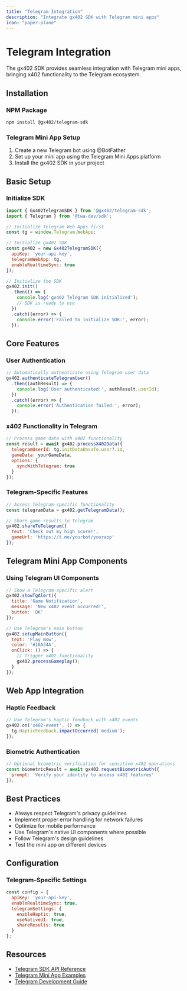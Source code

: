 ```yaml
---
title: "Telegram Integration"
description: "Integrate gx402 SDK with Telegram mini apps"
icon: "paper-plane"
---
```


# Telegram Integration

The gx402 SDK provides seamless integration with Telegram mini apps, bringing x402 functionality to the Telegram ecosystem.

## Installation

### NPM Package

```bash
npm install @gx402/telegram-sdk
```

### Telegram Mini App Setup

1. Create a new Telegram bot using @BotFather
2. Set up your mini app using the Telegram Mini Apps platform
3. Install the gx402 SDK in your project

## Basic Setup

### Initialize SDK

```javascript
import { Gx402TelegramSDK } from '@gx402/telegram-sdk';
import { Telegram } from '@twa-dev/sdk';

// Initialize Telegram Web Apps first
const tg = window.Telegram.WebApp;

// Initialize gx402 SDK
const gx402 = new Gx402TelegramSDK({
  apiKey: 'your-api-key',
  telegramWebApp: tg,
  enableRealtimeSync: true
});

// Initialize the SDK
gx402.init()
  .then(() => {
    console.log('gx402 Telegram SDK initialized');
    // SDK is ready to use
  })
  .catch((error) => {
    console.error('Failed to initialize SDK:', error);
  });
```

## Core Features

### User Authentication
```javascript
// Automatically authenticate using Telegram user data
gx402.authenticateTelegramUser()
  .then((authResult) => {
    console.log('User authenticated:', authResult.userId);
  })
  .catch((error) => {
    console.error('Authentication failed:', error);
  });
```

### x402 Functionality in Telegram
```javascript
// Process game data with x402 functionality
const result = await gx402.processX402Data({
  telegramUserId: tg.initDataUnsafe.user?.id,
  gameData: yourGameData,
  options: {
    syncWithTelegram: true
  }
});
```

### Telegram-Specific Features
```javascript
// Access Telegram-specific functionality
const telegramData = gx402.getTelegramData();

// Share game results to Telegram
gx402.shareToTelegram({
  text: 'Check out my high score!',
  gameUrl: 'https://t.me/yourbot/yourapp'
});
```

## Telegram Mini App Components

### Using Telegram UI Components
```javascript
// Show a Telegram-specific alert
gx402.showTgAlert({
  title: 'Game Notification',
  message: 'New x402 event occurred!',
  button: 'OK'
});

// Use Telegram's main button
gx402.setupMainButton({
  text: 'Play Now',
  color: '#16A34A',
  onClick: () => {
    // Trigger x402 functionality
    gx402.processGameplay();
  }
});
```

## Web App Integration

### Haptic Feedback
```javascript
// Use Telegram's haptic feedback with x402 events
gx402.on('x402-event', () => {
  tg.HapticFeedback.impactOccurred('medium');
});
```

### Biometric Authentication
```javascript
// Optional biometric verification for sensitive x402 operations
const biometricResult = await gx402.requestBiometricAuth({
  prompt: 'Verify your identity to access x402 features'
});
```

## Best Practices

- Always respect Telegram's privacy guidelines
- Implement proper error handling for network failures
- Optimize for mobile performance
- Use Telegram's native UI components where possible
- Follow Telegram's design guidelines
- Test the mini app on different devices

## Configuration

### Telegram-Specific Settings
```javascript
const config = {
  apiKey: 'your-api-key',
  enableRealtimeSync: true,
  telegramSettings: {
    enableHaptic: true,
    useNativeUI: true,
    shareResults: true
  }
};
```

## Resources

- [Telegram SDK API Reference](/api-reference/telegram-sdk)
- [Telegram Mini App Examples](https://github.com/gx402/telegram-examples)
- [Telegram Development Guide](/platforms/telegram/development)